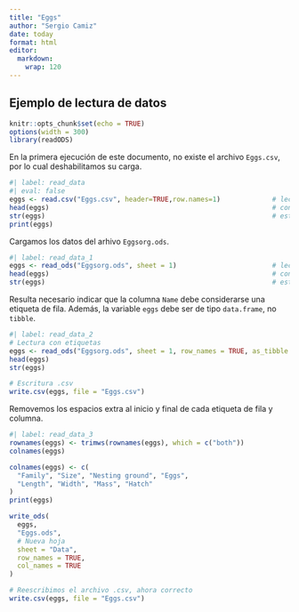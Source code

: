 ```yaml
---
title: "Eggs"
author: "Sergio Camiz"
date: today
format: html
editor:
  markdown:
    wrap: 120
---
```


<!-- ---
title: "Eggs"
author: "Sergio Camiz"
date: "`r Sys.Date()`"
output: html_document
editor_options: 
  markdown: 
    wrap: 120
--- -->


## Ejemplo de lectura de datos


```r
knitr::opts_chunk$set(echo = TRUE)
options(width = 300)
library(readODS)
```

En la primera ejecución de este documento, no existe el archivo `Eggs.csv`, por lo cual deshabilitamos su carga.

```r
#| label: read_data
#| eval: false
eggs <- read.csv("Eggs.csv", header=TRUE,row.names=1)             # lectura datos
head(eggs)                                                        # control
str(eggs)                                                         # estructura data-frame
print(eggs)
```


Cargamos los datos del arhivo `Eggsorg.ods`.

```r
#| label: read_data_1
eggs <- read_ods("Eggsorg.ods", sheet = 1)                        # lectura datos
head(eggs)                                                        # control
str(eggs)                                                         # estructura data-frame
```

Resulta necesario indicar que la columna `Name` debe considerarse una etiqueta de fila.
Además, la variable `eggs` debe ser de tipo `data.frame`, no `tibble`.


```r
#| label: read_data_2
# Lectura con etiquetas
eggs <- read_ods("Eggsorg.ods", sheet = 1, row_names = TRUE, as_tibble = FALSE) 
head(eggs)
str(eggs)

# Escritura .csv
write.csv(eggs, file = "Eggs.csv")                              
```

Removemos los espacios extra al inicio y final de cada etiqueta de fila y columna.

```r
#| label: read_data_3
rownames(eggs) <- trimws(rownames(eggs), which = c("both"))     
colnames(eggs)

colnames(eggs) <- c(
  "Family", "Size", "Nesting ground", "Eggs",
  "Length", "Width", "Mass", "Hatch"
)
print(eggs)                                  

write_ods(
  eggs, 
  "Eggs.ods", 
  # Nueva hoja
  sheet = "Data",                     
  row_names = TRUE, 
  col_names = TRUE
)

# Reescribimos el archivo .csv, ahora correcto
write.csv(eggs, file = "Eggs.csv")
```
